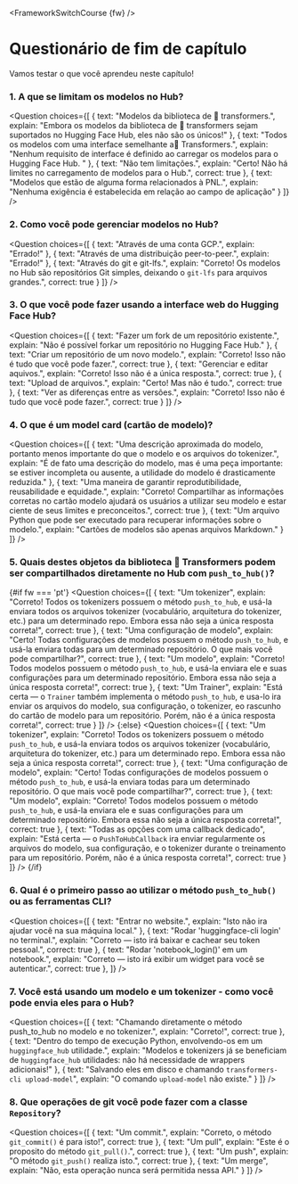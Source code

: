 <FrameworkSwitchCourse {fw} />

<!-- DISABLE-FRONTMATTER-SECTIONS -->

# Questionário de fim de capítulo

Vamos testar o que você aprendeu neste capítulo!
  
### 1. A que se limitam os modelos no Hub?

<Question
	choices={[
		{
			text: "Modelos da biblioteca de 🤗 transformers.",
			explain: "Embora os modelos da biblioteca de 🤗 transformers sejam suportados no Hugging Face Hub, eles não são os únicos!"
		},
		{
			text: "Todos os modelos com uma interface semelhante a🤗 Transformers.",
			explain: "Nenhum requisito de interface é definido ao carregar os modelos para o Hugging Face Hub. "
		},
		{
			text: "Não tem limitações.",
			explain: "Certo! Não há limites no carregamento de modelos para o Hub.",
            correct: true
		},
        {
			text: "Modelos que estão de alguma forma relacionados à PNL.",
			explain: "Nenhuma exigência é estabelecida em relação ao campo de aplicação"
		}
	]}
/>

### 2. Como você pode gerenciar modelos no Hub?

<Question
	choices={[
		{
			text: "Através de uma conta GCP.",
			explain: "Errado!"
		},
		{
			text: "Através de uma distribuição peer-to-peer.",
			explain: "Errado!"
		},
		{
			text: "Através do git e git-lfs.",
			explain: "Correto! Os modelos no Hub são repositórios Git simples, deixando o <code>git-lfs</code> para arquivos grandes.",
            correct: true
		}
	]}
/>

### 3. O que você pode fazer usando a interface web do Hugging Face Hub?

<Question
	choices={[
		{
			text: "Fazer um fork de um repositório existente.",
			explain: "Não é possível forkar um repositório no Hugging Face Hub."
		},
		{
			text: "Criar um repositório de um novo modelo.",
			explain: "Correto! Isso não é tudo que você pode fazer.",
            correct: true
		},
		{
			text: "Gerenciar e editar aquivos.",
			explain: "Correto! Isso não é a única resposta.",
            correct: true
		},
        {
			text: "Upload de arquivos.",
			explain: "Certo! Mas não é tudo.",
            correct: true
		},
        {
			text: "Ver as diferenças entre as versões.",
			explain: "Correto! Isso não é tudo que você pode fazer.",
            correct: true
		}
	]}
/>

### 4. O que é um model card (cartão de modelo)?

<Question
	choices={[
		{
			text: "Uma descrição aproximada do modelo, portanto menos importante do que o modelo e os arquivos do tokenizer.",
			explain: "É de fato uma descrição do modelo, mas é uma peça importante: se estiver incompleta ou ausente, a utilidade do modelo é drasticamente reduzida."
		},
		{
			text: "Uma maneira de garantir reprodutibilidade, reusabilidade e equidade.",
			explain: "Correto! Compartilhar as informações corretas no cartão modelo ajudará os usuários a utilizar seu modelo e estar ciente de seus limites e preconceitos.",
            correct: true
		},
		{
			text: "Um arquivo Python que pode ser executado para recuperar informações sobre o modelo.",
			explain: "Cartões de modelos são apenas arquivos Markdown."
		}
	]}
/>

### 5. Quais destes objetos da biblioteca 🤗 Transformers podem ser compartilhados diretamente no Hub com `push_to_hub()`?

{#if fw === 'pt'}
<Question
	choices={[
		{
			text: "Um tokenizer",
			explain: "Correto! Todos os tokenizers possuem o método <code>push_to_hub</code>, e usá-la enviara todos os arquivos tokenizer (vocabulário, arquitetura do tokenizer, etc.) para um determinado repo. Embora essa não seja a única resposta correta!",
            correct: true
		},
		{
			text: "Uma configuração de modelo",
			explain: "Certo! Todas configurações de modelos possuem o método <code>push_to_hub</code>, e usá-la enviara todas para um determinado repositório. O que mais você pode compartilhar?",
            correct: true
		},
		{
			text: "Um modelo",
			explain: "Correto! Todos modelos possuem o método <code>push_to_hub</code>, e usá-la enviara ele e suas configurações para um determinado repositório. Embora essa não seja a única resposta correta!",
            correct: true
		},
        {
			text: "Um Trainer",
			explain: "Está certa — o <code>Trainer</code> também implementa o método <code>push_to_hub</code>, e usa-lo ira enviar os arquivos do modelo, sua configuração, o tokenizer, eo rascunho do cartão de modelo para um repositório. Porém, não é a única resposta correta!",
            correct: true
		}
	]}
/>
{:else}
<Question
	choices={[
		{
			text: "Um tokenizer",
			explain: "Correto! Todos os tokenizers possuem o método <code>push_to_hub</code>, e usá-la enviara todos os arquivos tokenizer (vocabulário, arquitetura do tokenizer, etc.) para um determinado repo. Embora essa não seja a única resposta correta!",
            correct: true
		},
		{
			text: "Uma configuração de modelo",
			explain: "Certo! Todas configurações de modelos possuem o método <code>push_to_hub</code>, e usá-la enviara todas para um determinado repositório. O que mais você pode compartilhar?",
            correct: true
		},
		{
			text: "Um modelo",
			explain: "Correto! Todos modelos possuem o método <code>push_to_hub</code>, e usá-la enviara ele e suas configurações para um determinado repositório. Embora essa não seja a única resposta correta!",
            correct: true
		},
        {
			text: "Todas as opções com uma callback dedicado",
			explain: "Está certa — o <code>PushToHubCallback</code> ira enviar regularmente os arquivos do modelo, sua configuração, e o tokenizer durante o treinamento para um repositório. Porém, não é a única resposta correta!",
            correct: true
		}
	]}
/>
{/if}

### 6. Qual é o primeiro passo ao utilizar o método `push_to_hub()` ou as ferramentas CLI?

<Question
	choices={[
		{
			text: "Entrar no website.",
			explain: "Isto não ira ajudar você na sua máquina local."
		},
		{
			text: "Rodar 'huggingface-cli login' no terminal.",
			explain: "Correto — isto irá baixar e cachear seu token pessoal.",
            correct: true
		},
		{
			text: "Rodar 'notebook_login()' em um notebook.",
			explain: "Correto — isto irá exibir um widget para você se autenticar.",
            correct: true
		},
	]}
/>

### 7.  Você está usando um modelo e um tokenizer - como você pode envia eles para o Hub?

<Question
	choices={[
		{
			text: "Chamando diretamente o método push_to_hub no modelo e no tokenizer.",
			explain: "Correto!",
            correct: true
		},
		{
			text: "Dentro do tempo de execução Python, envolvendo-os em um <code>huggingface_hub</code> utilidade.",
			explain: "Modelos e tokenizers já se beneficiam de <code>huggingface_hub</code> utilidades: não há necessidade de wrappers adicionais!"
		},
		{
			text: "Salvando eles em disco e chamando <code>transformers-cli upload-model</code>",
			explain: "O comando <code>upload-model</code> não existe."
		}
	]}
/>

### 8. Que operações de git você pode fazer com a classe `Repository`?

<Question
	choices={[
		{
			text: "Um commit.",
			explain: "Correto, o método <code>git_commit()</code> é para isto!",
            correct: true
		},
		{
			text: "Um pull",
			explain: "Este é o proposito do método <code>git_pull()</code>.",
            correct: true
		},
		{
			text: "Um push",
			explain: "O método <code>git_push()</code> realiza isto.",
            correct: true
		},
		{
			text: "Um merge",
			explain: "Não, esta operação nunca será permitida nessa API."
		}
	]}
/>
